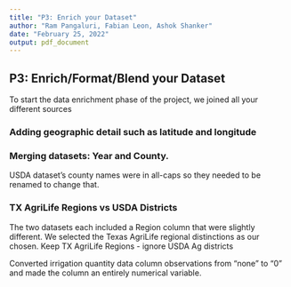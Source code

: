 ```yaml
---
title: "P3: Enrich your Dataset"
author: "Ram Pangaluri, Fabian Leon, Ashok Shanker"
date: "February 25, 2022"
output: pdf_document
---
```


## P3: Enrich/Format/Blend your Dataset

To start the data enrichment phase of the project, we joined all your different sources


### Adding geographic detail such as latitude and longitude


### Merging datasets: Year and County. 
USDA dataset's county names were in all-caps so they needed to be renamed to change that. 


### TX AgriLife Regions vs USDA Districts
The two datasets each included a Region column that were slightly different. We selected the Texas AgriLife regional distinctions as our chosen. 
Keep TX AgriLife Regions - ignore USDA Ag districts


Converted irrigation quantity data column observations from "none" to "0" and made the column an entirely numerical variable. 

























